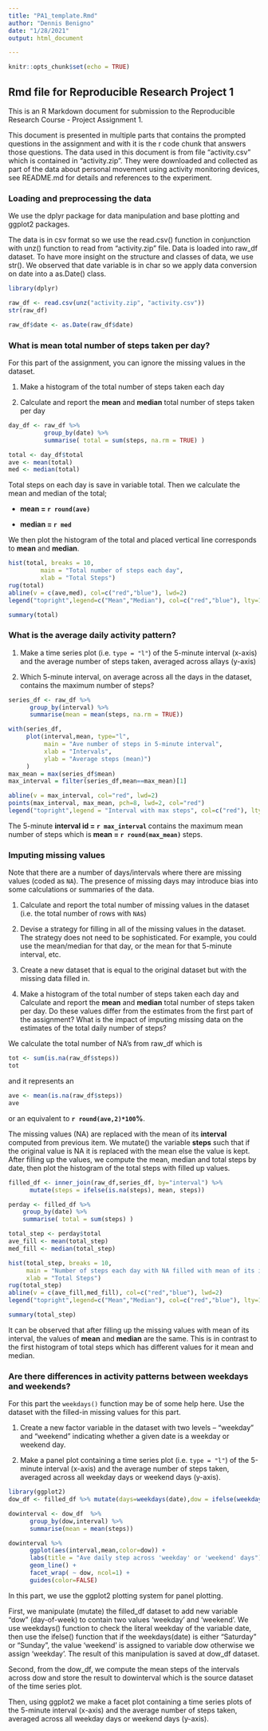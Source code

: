 ```yaml
---
title: "PA1_template.Rmd"
author: "Dennis Benigno"
date: "1/28/2021"
output: html_document

---
```


```r
knitr::opts_chunk$set(echo = TRUE)

```

## Rmd file for Reproducible Research Project 1

This is an R Markdown document for submission to the Reproducible Research Course - Project Assignment 1. 

This document is presented in multiple parts that contains the prompted questions in the assignment and with it is the r code chunk that answers those questions. 
The data used in this document is from file "activity.csv" which is contained in "activity.zip". They were downloaded and collected as part of the data about personal movement using activity monitoring devices, see README.md for details and references to the experiment.

### Loading and preprocessing the data
We use the dplyr package for data manipulation and base plotting and ggplot2 packages.

The data is in csv format so we use the read.csv() function in conjunction with unz() function to read from "activity.zip" file. Data is loaded into raw_df dataset. To have more insight on the structure and classes of data, we use str(). We observed that date variable is in char so we apply data conversion on date into a as.Date() class.

```r
library(dplyr)

raw_df <- read.csv(unz("activity.zip", "activity.csv"))
str(raw_df)

raw_df$date <- as.Date(raw_df$date)
```

### What is mean total number of steps taken per day?
For this part of the assignment, you can ignore the missing values in the dataset.

1. Make a histogram of the total number of steps taken each day

2. Calculate and report the **mean** and **median** total number of steps taken per day
```r
day_df <- raw_df %>% 
          group_by(date) %>% 
          summarise( total = sum(steps, na.rm = TRUE) )

total <- day_df$total
ave <- mean(total)
med <- median(total)
```

Total steps on each day is save in variable total. Then we calculate the mean and median of the total; 

* **mean = `r round(ave)`** 

* **median = `r med` **

We then plot the histogram of the total and placed vertical line corresponds to **mean** and **median**.
```r
hist(total, breaks = 10, 
         main = "Total number of steps each day",
         xlab = "Total Steps")
rug(total)
abline(v = c(ave,med), col=c("red","blue"), lwd=2)
legend("topright",legend=c("Mean","Median"), col=c("red","blue"), lty=1, lwd=2:2)

summary(total)
```

### What is the average daily activity pattern?
1. Make a time series plot (i.e. `type = "l"`) of the 5-minute interval (x-axis) and the average number of steps taken, averaged across allays (y-axis)

2. Which 5-minute interval, on average across all the days in the dataset, contains the maximum number of steps?
```r
series_df <- raw_df %>% 
      group_by(interval) %>% 
      summarise(mean = mean(steps, na.rm = TRUE))

with(series_df, 
     plot(interval,mean, type="l",
          main = "Ave number of steps in 5-minute interval", 
          xlab = "Intervals", 
          ylab = "Average steps (mean)")
     )
max_mean = max(series_df$mean)
max_interval = filter(series_df,mean==max_mean)[1]

abline(v = max_interval, col="red", lwd=2)
points(max_interval, max_mean, pch=8, lwd=2, col="red")
legend("topright",legend = "Interval with max steps", col=c("red"), lty=1, lwd=2)
```

The 5-minute **interval id = `r max_interval` ** contains the maximum mean number of steps which is **mean = `r round(max_mean)` ** steps.

### Imputing missing values

Note that there are a number of days/intervals where there are missing
values (coded as `NA`). The presence of missing days may introduce
bias into some calculations or summaries of the data.

1. Calculate and report the total number of missing values in the dataset (i.e. the total number of rows with `NA`s)

2. Devise a strategy for filling in all of the missing values in the dataset. The strategy does not need to be sophisticated. For example, you could use the mean/median for that day, or the mean for that 5-minute interval, etc.

3. Create a new dataset that is equal to the original dataset but with the missing data filled in.

4. Make a histogram of the total number of steps taken each day and Calculate and report the **mean** and **median** total number of steps taken per day. Do these values differ from the estimates from the first part of the assignment? What is the impact of imputing missing data on the estimates of the total daily number of steps?

We calculate the total number of NA's from raw_df which is 
```r
tot <- sum(is.na(raw_df$steps))
tot
```
and it represents an 
```r
ave <- mean(is.na(raw_df$steps))
ave
```
or an equivalent to **`r round(ave,2)*100`%**.

The missing values (NA) are replaced with the mean of its **interval** computed from previous item. We mutate() the variable **steps** such that if the original value is NA it is replaced with the mean else the value is kept. After filling up the values, we compute the mean, median and total steps by date, then plot the histogram of the total steps with filled up values.  
```r
filled_df <- inner_join(raw_df,series_df, by="interval") %>% 
      mutate(steps = ifelse(is.na(steps), mean, steps))

perday <- filled_df %>% 
    group_by(date) %>% 
    summarise( total = sum(steps) )

total_step <- perday$total
ave_fill <- mean(total_step)
med_fill <- median(total_step)

hist(total_step, breaks = 10, 
     main = "Number of steps each day with NA filled with mean of its interval",
     xlab = "Total Steps")
rug(total_step)
abline(v = c(ave_fill,med_fill), col=c("red","blue"), lwd=2)
legend("topright",legend=c("Mean","Median"), col=c("red","blue"), lty=1, lwd=2:2)

summary(total_step)
```

It can be observed that after filling up the missing values with mean of its interval, the values of **mean** and **median** are the same. This is in contrast to the first histogram of total steps which has different values for it mean and median. 

### Are there differences in activity patterns between weekdays and weekends?
For this part the `weekdays()` function may be of some help here. Use
the dataset with the filled-in missing values for this part.

1. Create a new factor variable in the dataset with two levels -- "weekday" and "weekend" indicating whether a given date is a weekday or weekend day.

2. Make a panel plot containing a time series plot (i.e. `type = "l"`) of the 5-minute interval (x-axis) and the average number of steps taken, averaged across all weekday days or weekend days (y-axis). 

```r
library(ggplot2)
dow_df <- filled_df %>% mutate(days=weekdays(date),dow = ifelse(weekdays(date) %in% c("Saturday","Sunday"),"weekend","weekday"))

dowinterval <- dow_df  %>% 
      group_by(dow,interval) %>% 
      summarise(mean = mean(steps))

dowinterval %>% 
      ggplot(aes(interval,mean,color=dow)) + 
      labs(title = "Ave daily step across 'weekday' or 'weekend' days") +  
      geom_line() + 
      facet_wrap( ~ dow, ncol=1) + 
      guides(color=FALSE)
```

In this part, we use the ggplot2 plotting system for panel plotting. 

First, we manipulate (mutate) the filled_df dataset to add new variable "dow" (day-of-week) to contain two values 'weekday' and 'weekend'. We use weekdays() function to check the literal weekday of the variable date, then use the ifelse() function that if the weekdays(date) is either "Saturday" or "Sunday", the value 'weekend' is assigned to variable dow otherwise we assign 'weekday'. The result of this manipulation is saved at dow_df dataset.

Second, from the dow_df, we compute the mean steps of the intervals across dow and store the result to dowinterval which is the source dataset of the time series plot.

Then, using ggplot2 we make a facet plot containing a time series plots of the 5-minute interval (x-axis) and the average number of steps taken, averaged across all weekday days or weekend days (y-axis). 


